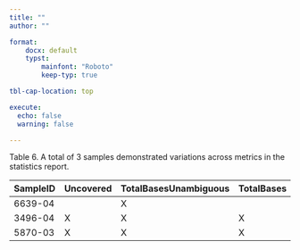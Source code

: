 ```yaml
---
title: ""
author: ""

format:
    docx: default
    typst:
        mainfont: "Roboto"
        keep-typ: true

tbl-cap-location: top

execute:
  echo: false
  warning: false

---
```


Table 6. A total of 3 samples demonstrated variations across metrics in the statistics report.

| SampleID | Uncovered | TotalBasesUnambiguous | TotalBases |
|----------|-----------|-----------------------|------------|
| 6639-04  |           | X                     |            |
| 3496-04  | X         | X                     | X          |
| 5870-03  | X         | X                     | X          |
